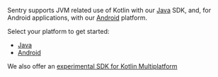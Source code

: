 Sentry supports JVM related use of Kotlin with our [Java](/java) SDK, and, for Android applications, with our [Android](/android) platform.

Select your platform to get started:

- [Java](/java/)
- [Android](/android)

We also offer an [experimental SDK for Kotlin Multiplatform](https://github.com/getsentry/sentry-kotlin-multiplatform)
